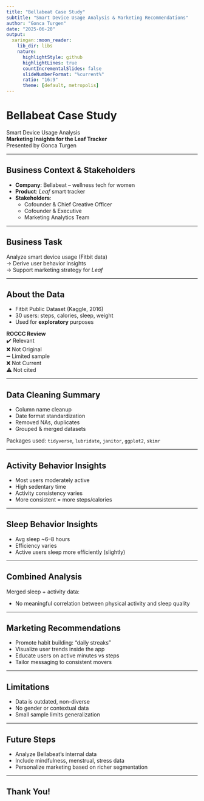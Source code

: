```yaml
---
title: "Bellabeat Case Study"
subtitle: "Smart Device Usage Analysis & Marketing Recommendations"
author: "Gonca Turgen"
date: "2025-06-20"
output:
  xaringan::moon_reader:
    lib_dir: libs
    nature:
      highlightStyle: github
      highlightLines: true
      countIncrementalSlides: false
      slideNumberFormat: "%current%"
      ratio: "16:9"
      theme: [default, metropolis]
---
```


# Bellabeat Case Study

Smart Device Usage Analysis  
**Marketing Insights for the Leaf Tracker**  
Presented by Gonca Turgen

---

## Business Context & Stakeholders

- **Company**: Bellabeat – wellness tech for women  
- **Product**: *Leaf* smart tracker  
- **Stakeholders**:  
  - Cofounder & Chief Creative Officer  
  - Cofounder & Executive  
  - Marketing Analytics Team

---

## Business Task

Analyze smart device usage (Fitbit data)  
→ Derive user behavior insights  
→ Support marketing strategy for *Leaf*

---

## About the Data

- Fitbit Public Dataset (Kaggle, 2016)  
- 30 users: steps, calories, sleep, weight  
- Used for **exploratory** purposes

**ROCCC Review**  
✔️ Relevant  
❌ Not Original  
➖ Limited sample  
❌ Not Current  
⚠️ Not cited

---

## Data Cleaning Summary

- Column name cleanup  
- Date format standardization  
- Removed NAs, duplicates  
- Grouped & merged datasets

Packages used: `tidyverse`, `lubridate`, `janitor`, `ggplot2`, `skimr`

---

## Activity Behavior Insights

- Most users moderately active  
- High sedentary time  
- Activity consistency varies  
- More consistent = more steps/calories

---

## Sleep Behavior Insights

- Avg sleep ~6–8 hours  
- Efficiency varies  
- Active users sleep more efficiently (slightly)

---

## Combined Analysis

Merged sleep + activity data:

- No meaningful correlation between physical activity and sleep quality

---

## Marketing Recommendations

- Promote habit building: “daily streaks”  
- Visualize user trends inside the app  
- Educate users on active minutes vs steps  
- Tailor messaging to consistent movers

---

## Limitations

- Data is outdated, non-diverse  
- No gender or contextual data  
- Small sample limits generalization

---

## Future Steps

- Analyze Bellabeat’s internal data  
- Include mindfulness, menstrual, stress data  
- Personalize marketing based on richer segmentation

---

## Thank You!


